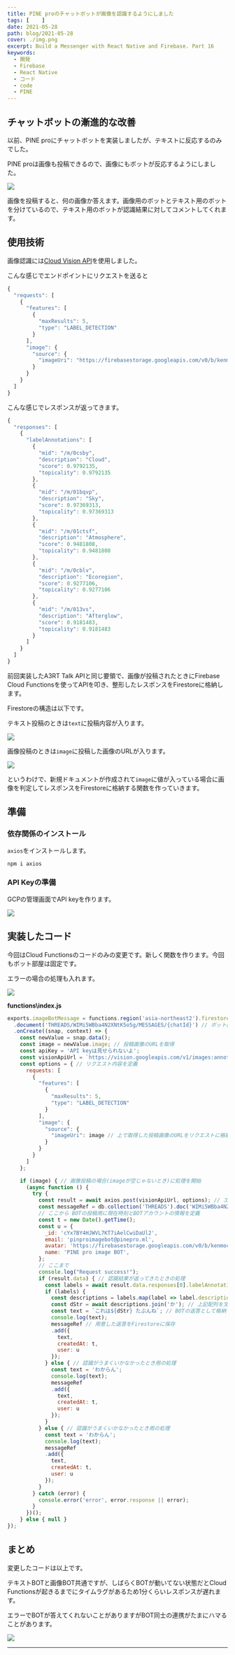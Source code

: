 ```yaml
---
title: PINE proのチャットボットが画像を認識するようにしました
tags: [    ]
date: 2021-05-28
path: blog/2021-05-28
cover: ./img.png
excerpt: Build a Messenger with React Native and Firebase. Part 16
keywords:
  - 開発
  - Firebase
  - React Native
  - コード
  - code
  - PINE
---
```


## チャットボットの漸進的な改善

<Link to="/blog/2021-05-25">以前</Link>、PINE proにチャットボットを実装しましたが、テキストに反応するのみでした。

PINE proは画像も投稿できるので、画像にもボットが反応するようにしました。

![](./img1.jpg)

画像を投稿すると、何の画像か答えます。画像用のボットとテキスト用のボットを分けているので、テキスト用のボットが認識結果に対してコメントしてくれます。

## 使用技術

画像認識には[Cloud Vision API](https://cloud.google.com/vision/docs/labels?hl=ja#vision_label_detection-nodejs)を使用しました。

こんな感じでエンドポイントにリクエストを送ると

```javascript
{
  "requests": [
    {
      "features": [
        {
          "maxResults": 5,
          "type": "LABEL_DETECTION"
        }
      ],
      "image": {
        "source": {
          "imageUri": "https://firebasestorage.googleapis.com/v0/b/kenmochat.appspot.com/o/images%2FXDKfXDJXzPYizpVKes4Lnfn9dJC31622007202202?alt=media&token=e72f5c37-3c2c-40f6-988f-cfd4952a0e8f"
        }
      }
    }
  ]
}
```

こんな感じでレスポンスが返ってきます。

```javascript
{
  "responses": [
    {
      "labelAnnotations": [
        {
          "mid": "/m/0csby",
          "description": "Cloud",
          "score": 0.9792135,
          "topicality": 0.9792135
        },
        {
          "mid": "/m/01bqvp",
          "description": "Sky",
          "score": 0.97369313,
          "topicality": 0.97369313
        },
        {
          "mid": "/m/01ctsf",
          "description": "Atmosphere",
          "score": 0.9481808,
          "topicality": 0.9481808
        },
        {
          "mid": "/m/0cblv",
          "description": "Ecoregion",
          "score": 0.9277106,
          "topicality": 0.9277106
        },
        {
          "mid": "/m/013vs",
          "description": "Afterglow",
          "score": 0.9181483,
          "topicality": 0.9181483
        }
      ]
    }
  ]
}
```

前回実装したA3RT Talk APIと同じ要領で、画像が投稿されたときにFirebase Cloud Functionsを使ってAPIを叩き、整形したレスポンスをFirestoreに格納します。

Firestoreの構造は以下です。

テキスト投稿のときは`text`に投稿内容が入ります。

![](./img3.png)

画像投稿のときは`image`に投稿した画像のURLが入ります。

![](./img4.png)

というわけで、新規ドキュメントが作成されて`image`に値が入っている場合に画像を判定してレスポンスをFirestoreに格納する関数を作っていきます。

## 準備

### 依存関係のインストール

`axios`をインストールします。

```shell
npm i axios
```

### API Keyの準備

GCPの管理画面でAPI keyを作ります。

![](./img2.png)

## 実装したコード

今回はCloud Functionsのコードのみの変更です。新しく関数を作ります。今回もボット部屋は固定です。

エラーの場合の処理も入れます。

![](./img6.jpg)

**functions\index.js**

```javascript
exports.imageBotMessage = functions.region('asia-northeast2').firestore
  .document('THREADS/WIMi5WBba4N2XNtK5o5g/MESSAGES/{chatId}') // ボット部屋に新規ドキュメントが作成されたことを監視してトリガーにする
  .onCreate((snap, context) => {
    const newValue = snap.data();
    const image = newValue.image; // 投稿画像のURLを取得
    const apiKey = 'API keyは見せられないよ';
    const visionApiUrl = `https://vision.googleapis.com/v1/images:annotate?key=${apiKey}`; // API keyと合体させてエンドポイントのURLを定義
    const options = { // リクエスト内容を定義
      requests: [
        {
          "features": [
            {
              "maxResults": 5,
              "type": "LABEL_DETECTION"
            }
          ],
          "image": {
            "source": {
              "imageUri": image // 上で取得した投稿画像のURLをリクエストに格納
            }
          }
        }
      ]        
    };

    if (image) { // 画像投稿の場合(imageが空じゃないとき)に処理を開始
      (async function () {
        try {
          const result = await axios.post(visionApiUrl, options); // エンドポイントにリクエストを送信
          const messageRef = db.collection('THREADS').doc('WIMi5WBba4N2XNtK5o5g').collection('MESSAGES'); // レスポンスを格納する用にFirestoreの場所を定義
          // ここから BOTの投稿用に現在時刻とBOTアカウントの情報を定義
          const t = new Date().getTime(); 
          const u = {
            _id: 'cYx7BY4HJWVL7KT7iAelCwiDaUl2',
            email: 'pinproimagebot@pinepro.ml',
            avatar: 'https://firebasestorage.googleapis.com/v0/b/kenmochat.appspot.com/o/avatar%2FcYx7BY4HJWVL7KT7iAelCwiDaUl21622003719314?alt=media&token=c4f520cb-4591-4670-b17d-9c96caaab08c',
            name: 'PINE pro image BOT',
          };
          // ここまで
          console.log("Request success!");
          if (result.data) { // 認識結果が返ってきたときの処理
            const labels = await result.data.responses[0].labelAnnotations;
            if (labels) {
              const descriptions = labels.map(label => label.description); // descriptionだけ配列に格納(scoreやtopicalityはとりあえずいらない)
              const dStr = await descriptions.join('か'); // 上記配列を文字列に変換。羅列だと寂しいので 'か' でつなげる
              const text = `これは${dStr} たぶんね`; // BOTの返答として格納する文字列を作成
              console.log(text);
              messageRef // 用意した返答をFirestoreに保存
              .add({
                text,
                createdAt: t,
                user: u
              });
            } else { // 認識がうまくいかなかったとき用の処理
              const text = 'わからん';
              console.log(text);
              messageRef
              .add({
                text,
                createdAt: t,
                user: u
              });
            }
          } else { // 認識がうまくいかなかったとき用の処理
            const text = 'わからん';
            console.log(text);
            messageRef
            .add({
              text,
              createdAt: t,
              user: u
            });
          }
        } catch (error) {
          console.error('error', error.response || error);
        }
      })();
    } else { null }
});
```

## まとめ

変更したコードは以上です。

テキストBOTと画像BOT共通ですが、しばらくBOTが動いてない状態だとCloud Functionsが起きるまでにタイムラグがあるため1分くらいレスポンスが遅れます。

エラーでBOTが答えてくれないことがありますがBOT同士の連携がたまにハマることがあります。

![](./img5.jpg)

---